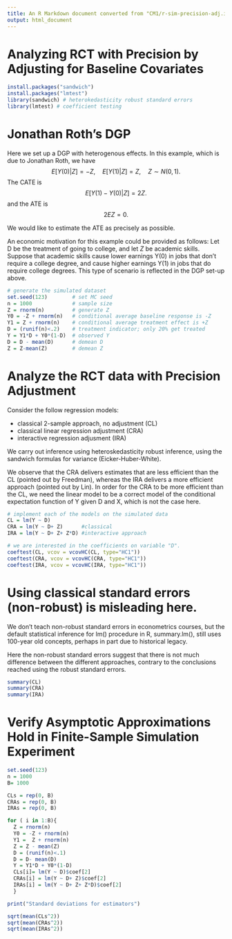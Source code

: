 ```yaml
---
title: An R Markdown document converted from "CM1/r-sim-precision-adj.irnb"
output: html_document
---
```


# Analyzing RCT with Precision by Adjusting for Baseline Covariates

```r
install.packages("sandwich")
install.packages("lmtest")
library(sandwich) # heterokedasticity robust standard errors
library(lmtest) # coefficient testing
```

# Jonathan Roth's DGP

Here we set up a DGP with heterogenous effects. In this example, which is due to Jonathan Roth, we have
$$
E [Y(0) | Z] = - Z, \quad E [Y(1) |Z] = Z, \quad Z \sim N(0,1).
$$
The CATE is
$$
E [Y(1) - Y(0) | Z ]= 2 Z.
$$
and the ATE is
$$
2 E Z = 0.
$$

We would like to estimate the ATE as precisely as possible.

An economic motivation for this example could be provided as follows: Let D be the treatment of going to college, and let $Z$ be academic skills.  Suppose that academic skills cause lower earnings Y(0) in jobs that don't require a college degree, and cause higher earnings  Y(1) in jobs that do require college degrees. This type of scenario is reflected in the DGP set-up above.


```r
# generate the simulated dataset
set.seed(123)        # set MC seed
n = 1000             # sample size
Z = rnorm(n)         # generate Z
Y0 = -Z + rnorm(n)   # conditional average baseline response is -Z
Y1 = Z + rnorm(n)    # conditional average treatment effect is +Z
D = (runif(n)<.2)    # treatment indicator; only 20% get treated
Y = Y1*D + Y0*(1-D)  # observed Y
D = D - mean(D)      # demean D
Z = Z-mean(Z)        # demean Z
```

# Analyze the RCT data with Precision Adjustment

Consider the follow regression models:

*  classical 2-sample approach, no adjustment (CL)
*  classical linear regression adjustment (CRA)
*  interactive regression adjusment (IRA)

We carry out inference using heteroskedasticity robust inference, using the sandwich formulas for variance (Eicker-Huber-White).  

We observe that the CRA delivers estimates that are less efficient than the CL (pointed out by Freedman), whereas the IRA delivers a more efficient approach (pointed out by Lin). In order for the CRA to be more efficient than the CL, we need the linear model to be a correct model of the conditional expectation function of Y given D and X, which is not the case here.

```r
# implement each of the models on the simulated data
CL = lm(Y ~ D)
CRA = lm(Y ~ D+ Z)      #classical
IRA = lm(Y ~ D+ Z+ Z*D) #interactive approach

# we are interested in the coefficients on variable "D".
coeftest(CL, vcov = vcovHC(CL, type="HC1"))
coeftest(CRA, vcov = vcovHC(CRA, type="HC1"))
coeftest(IRA, vcov = vcovHC(IRA, type="HC1"))
```

# Using classical standard errors (non-robust) is misleading here.

We don't teach non-robust standard errors in econometrics courses, but the default statistical inference for lm() procedure in R, summary.lm(), still uses 100-year old concepts, perhaps in part due to historical legacy.  

Here the non-robust standard errors suggest that there is not much difference between the different approaches, contrary to the conclusions reached using the robust standard errors.

```r
summary(CL)
summary(CRA)
summary(IRA)
```

# Verify Asymptotic Approximations Hold in Finite-Sample Simulation Experiment

```r
set.seed(123)
n = 1000
B= 1000

CLs = rep(0, B)
CRAs = rep(0, B)
IRAs = rep(0, B)

for ( i in 1:B){
  Z = rnorm(n)
  Y0 = -Z + rnorm(n)
  Y1 =  Z + rnorm(n)
  Z = Z - mean(Z)
  D = (runif(n)<.1)
  D = D- mean(D)
  Y = Y1*D + Y0*(1-D)
  CLs[i]= lm(Y ~ D)$coef[2]
  CRAs[i] = lm(Y ~ D+ Z)$coef[2]
  IRAs[i] = lm(Y ~ D+ Z+ Z*D)$coef[2]
  }

print("Standard deviations for estimators")

sqrt(mean(CLs^2))
sqrt(mean(CRAs^2))
sqrt(mean(IRAs^2))
```

